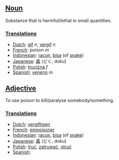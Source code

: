 ==[[Noun]]==

Substance that is harmful/lethal in small quantities.

===[[Translation]]s===

*[[Dutch]]: [[gif]] ''n'', [[vergif]] ''n''
*[[French]]: poison ''m''
*[[Indonesian]]: [[racun]], [[bisa]] (of [[snake]])
*[[Japanese]]: [[毒]] (どく, doku)
*[[Polish]]: [[trucizna]] ''f''
*[[Spanish]]: [[veneno]] ''m''

==[[Adjective]]==

To use poison to kill/paralyse somebody/something.

===[[Translation]]s===

*[[Dutch]]: [[vergiftigen]]
*[[French]]: [[empoisoner]]
*[[Indonesian]]: [[racun]], [[bisa]] (of [[snake]])
*[[Japanese]]: [[毒]] (どく, doku)
*[[Polish]]: [[truć]], [[zatruwać]], [[otruć]]
*[[Spanish]]: [[]]